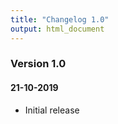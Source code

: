 ```yaml
---
title: "Changelog 1.0"
output: html_document
---
```


### Version 1.0
#### 21-10-2019

- Initial release

